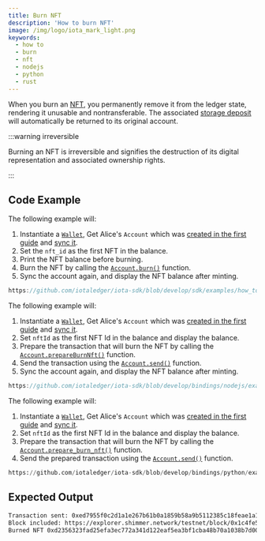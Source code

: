 ```yaml
---
title: Burn NFT
description: 'How to burn NFT'
image: /img/logo/iota_mark_light.png
keywords:
  - how to
  - burn
  - nft
  - nodejs
  - python
  - rust
---
```



When you burn an [NFT](https://wiki.iota.org/shimmer/develop/explanations/what-is-stardust/tokenization/#non-fungible-tokens-nfts),
you permanently remove it from the ledger state, rendering it unusable and nontransferable. The associated [storage deposit](https://wiki.iota.org/shimmer/develop/explanations/what-is-stardust/storage-deposit/) will automatically be returned to its original account.

:::warning irreversible

Burning an NFT is irreversible and signifies the destruction of its digital representation and
associated ownership rights.

:::

## Code Example

<Tabs groupId="language" queryString>
<TabItem value="rust" label="Rust">

The following example will:

1. Instantiate a [`Wallet`](https://docs.rs/iota-sdk/latest/iota_sdk/wallet/core/struct.Wallet.html), Get Alice's `Account` which was
   [created in the first guide](../accounts-and-addresses/create-account.mdx) and [sync it](../accounts-and-addresses/check-balance.mdx).
2. Set the `nft_id` as the first NFT in the balance.
3. Print the NFT balance before burning.
4. Burn the NFT by calling the [`Account.burn()`](https://docs.rs/iota-sdk/latest/iota_sdk/wallet/account/struct.Account.html#method.burn)
   function.
5. Sync the account again, and display the NFT balance after minting.

```rust reference
https://github.com/iotaledger/iota-sdk/blob/develop/sdk/examples/how_tos/nfts/burn_nft.rs
```

</TabItem>
<TabItem value="typescript-node" label="Typescript (Node.js)">

The following example will:

1. Instantiate a [`Wallet`](https://docs.rs/iota-sdk/latest/iota_sdk/wallet/core/struct.Wallet.html), Get Alice's `Account` which was
   [created in the first guide](../accounts-and-addresses/create-account.mdx) and [sync it](../accounts-and-addresses/check-balance.mdx).
2. Set `nftId` as the first NFT Id in the balance and display the balance.
3. Prepare the transaction that will burn the NFT by calling the [`Account.prepareBurnNft()`](../../references/nodejs/classes/Account/#prepareburnnft) function.
4. Send the transaction using the [`Account.send()`](../../references/nodejs/classes/Account/#send)
   function.
5. Sync the account again, and display the NFT balance after minting.

```typescript reference
https://github.com/iotaledger/iota-sdk/blob/develop/bindings/nodejs/examples/how_tos/nfts/burn_nft.ts
```

</TabItem>
<TabItem value="python" label="Python">

The following example will:

1. Instantiate a [`Wallet`](https://docs.rs/iota-sdk/latest/iota_sdk/wallet/core/struct.Wallet.html), Get Alice's `Account` which was
   [created in the first guide](../accounts-and-addresses/create-account.mdx) and [sync it](../accounts-and-addresses/check-balance.mdx).
2. Set `nftId` as the first NFT Id in the balance and display the balance.
3. Prepare the transaction that will burn the NFT by calling the [`Account.prepare_burn_nft()`](../../references/python/iota_sdk/wallet/account/#prepare_burn_nft) function.
4. Send the prepared transaction using the [`Account.send()`](../../references/python/iota_sdk/wallet/account/#send)
   function.

```python reference
https://github.com/iotaledger/iota-sdk/blob/develop/bindings/python/examples/how_tos/nfts/burn_nft.py
```

</TabItem>
</Tabs>

## Expected Output

```bash
Transaction sent: 0xed7955f0c2d1a1e267b61b0a1859b58a9b5112385c18feae1a198f3a9992d19e
Block included: https://explorer.shimmer.network/testnet/block/0x1c4fe528677089eeffaa01eefe34eda4a75f7c6f2020d83af61221571979f616
Burned NFT 0xd2356323fad25efa3ec772a341d122eaf5ea3bf1cba48b70a1038b7d00bc385d
```
